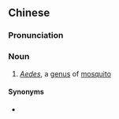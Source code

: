 {{also|乌叮蠓}}
==Chinese==
{{zh-forms|s=乌叮蠓}}

===Pronunciation===
{{zh-pron
|mn=qz:o͘-tàng-báng
|cat=n
}}

===Noun===
{{zh-noun}}

# {{lb|zh|Quanzhou|_|Min Nan}} ''[[Aedes]]'', a [[genus]] of [[mosquito]]

====Synonyms====
* {{zh-l|烏紗蠓}}